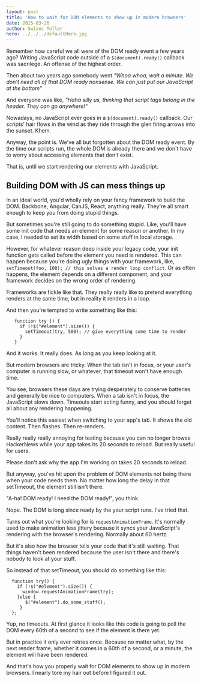 ```yaml
---
layout: post
title: 'How to wait for DOM elements to show up in modern browsers'
date: 2015-03-26
author: Swizec Teller
hero: ../../../defaultHero.jpg
---
```

Remember how careful we all were of the DOM ready event a few years ago? Writing JavaScript code outside of a `$(document).ready()` callback was sacrilege. An offense of the highest order.



Then about two years ago somebody went _"Whoa whoa, wait a minute. We don't need all of that DOM ready nonsense. We can just put our JavaScript at the bottom"_



And everyone was like, _"Haha silly us, thinking that script tags belong in the header. They can go anywhere!"_



Nowadays, no JavaScript ever goes in a `$(document).ready()` callback. Our scripts' hair flows in the wind as they ride through the glen firing arrows into the sunset. Khem.



Anyway, the point is. We've all but forgotten about the DOM ready event. By the time our scripts run, the whole DOM is already there and we don't have to worry about accessing elements that don't exist.



That is, until we start rendering our elements with JavaScript.



## Building DOM with JS can mess things up



In an ideal world, you'd wholly rely on your fancy framework to build the DOM. Backbone, Angular, CanJS, React, anything really. They're all smart enough to keep you from doing stupid things.



But sometimes you're still going to do something stupid. Like, you'll have some init code that needs an element for some reason or another. In my case, I needed to set its width based on some stuff in local storage.



However, for whatever reason deep inside your legacy code, your init function gets called before the element you need is rendered. This can happen because you're doing ugly things with your framework, like, `setTimeout(foo, 100); // this solves a render loop conflict`. Or as often happens, the element depends on a different component, and your framework decides on the wrong order of rendering.



Frameworks are fickle like that. They really really like to pretend everything renders at the same time, but in reality it renders in a loop.



And then you're tempted to write something like this:



```
   function try () {
     if (!$("#element").size()) {
       setTimeout(try, 500); // give everything some time to render
     } 
   }
```



And it works. It really does. As long as you keep looking at it.



But modern browsers are tricky. When the tab isn't in focus, or your user's computer is running slow, or whatever, that timeout won't have enough time.



You see, browsers these days are trying desperately to conserve batteries and generally be nice to computers. When a tab isn't in focus, the JavaScript slows down. Timeouts start acting funny, and you should forget all about any rendering happening.



You'll notice this easiest when switching to your app's tab. It shows the old content. Then flashes. Then re-renders.



Really really really annoying for testing because you can no longer browse HackerNews while your app takes its 20 seconds to reload. But really useful for users.



Please don't ask why the app I'm working on takes 20 seconds to reload.



But anyway, you've hit upon the problem of DOM elements not being there when your code needs them. No matter how long the delay in that setTimeout, the element still isn't there.



"A-ha! DOM ready! I need the DOM ready!", you think.



Nope. The DOM is long since ready by the your script runs. I've tried that.



Turns out what you're looking for is `requestAnimationFrame`. It's normally used to make animation less jittery because it syncs your JavaScript's rendering with the browser's rendering. Normally about 60 hertz.



But it's also how the browser tells your code that it's still waiting. That things haven't been rendered because the user isn't there and there's nobody to look at your stuff.



So instead of that setTimeout, you should do something like this:



```
  function try() {
    if (!$("#element").size()) {
      window.requestAnimationFrame(try);
    }else {
       $("#element").do_some_stuff();
     }
  };
```



Yup, no timeouts. At first glance it looks like this code is going to poll the DOM every 60th of a second to see if the element is there yet.



But in practice it only ever retries once. Because no matter what, by the next render frame, whether it comes in a 60th of a second, or a minute, the element will have been rendered.



And that's how you properly wait for DOM elements to show up in modern browsers. I nearly tore my hair out before I figured it out.
